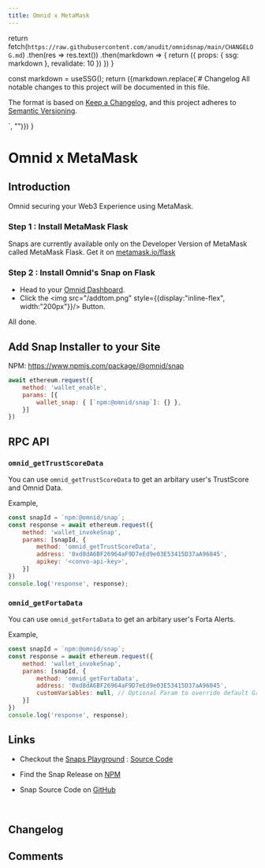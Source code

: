 ```yaml
---
title: Omnid x MetaMask
---
```




  return fetch(`https://raw.githubusercontent.com/anudit/omnidsnap/main/CHANGELOG.md`)
    .then(res => res.text())
    .then(markdown => {
        return ({ props: { ssg: markdown }, revalidate: 10 })
    })
}

  const markdown = useSSG();
  return (<Markdown>{markdown.replace(`# Changelog
All notable changes to this project will be documented in this file.

The format is based on [Keep a Changelog](https://keepachangelog.com/en/1.0.0/),
and this project adheres to [Semantic Versioning](https://semver.org/spec/v2.0.0.html).

`, "")}</Markdown>)
}

# Omnid x MetaMask

## Introduction
Omnid securing your Web3 Experience using MetaMask.

### Step 1 : Install MetaMask Flask
Snaps are currently available only on the Developer Version of MetaMask called MetaMask Flask. Get it on [metamask.io/flask](https://metamask.io/flask/)


### Step 2 : Install Omnid's Snap on Flask
- Head to your [Omnid Dashboard](https://theconvo.space/dashboard/omnid).
- Click the <img src="/addtom.png" style={{display:"inline-flex", width:"200px"}}/> Button.

All done.

## Add Snap Installer to your Site
NPM: https://www.npmjs.com/package/@omnid/snap



```js
await ethereum.request({
    method: 'wallet_enable',
    params: [{
        wallet_snap: { [`npm:@omnid/snap`]: {} },
    }]
})
```




## RPC API

### `omnid_getTrustScoreData`

You can use `omnid_getTrustScoreData` to get an arbitary user's TrustScore and Omnid Data.

Example,


```js
const snapId = `npm:@omnid/snap`;
const response = await ethereum.request({
    method: 'wallet_invokeSnap',
    params: [snapId, {
        method: 'omnid_getTrustScoreData',
        address: '0xd8dA6BF26964aF9D7eEd9e03E53415D37aA96045',
        apikey: '<convo-api-key>',
    }]
})
console.log('response', response);
```



### `omnid_getFortaData`

You can use `omnid_getFortaData` to get an arbitary user's Forta Alerts.

Example,


```js
const snapId = `npm:@omnid/snap`;
const response = await ethereum.request({
    method: 'wallet_invokeSnap',
    params: [snapId, {
        method: 'omnid_getFortaData',
        address: '0xd8dA6BF26964aF9D7eEd9e03E53415D37aA96045',
        customVariables: null, // Optional Param to override default GraphQL variable values.
    }]
})
console.log('response', response);
```





## Links

- Checkout the [Snaps Playground](https://omnidsnap.vercel.app/) : [Source Code](https://github.com/anudit/omnidsnap/blob/main/index.html)

- Find the Snap Release on [NPM](https://www.npmjs.com/package/@omnid/snap/)

- Snap Source Code on [GitHub](https://github.com/anudit/omnidsnap/)

<br/>

## Changelog

<ChangelogRender/>

## Comments
<CommentBox threadId="omnid-snap-changelog"/>
